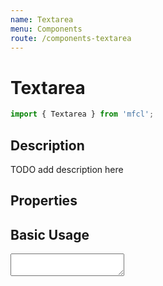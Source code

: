 ```yaml
---
name: Textarea
menu: Components
route: /components-textarea
---
```



# Textarea

```javascript
import { Textarea } from 'mfcl';
```

## Description
TODO add description here

## Properties

<Props of={Textarea} />

## Basic Usage

<Playground>
  <Textarea inputClass='testClass' rows={3} cols={4} customStyling={{minHeight: '30px'}}></Textarea>
</Playground>